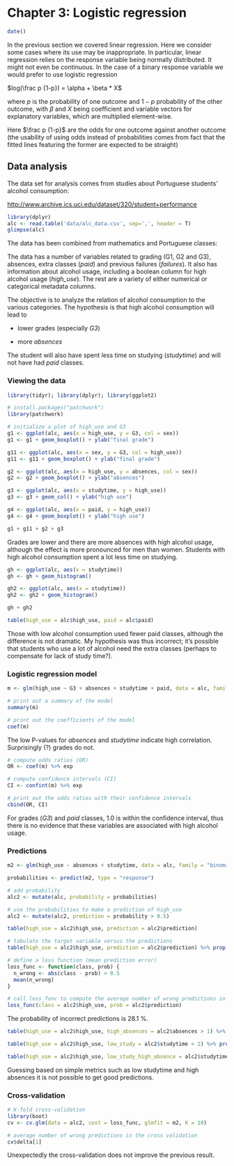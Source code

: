 # Chapter 3: Logistic regression

```r
date()
```

In the previous section we covered linear regression. Here we consider some cases where its use may be inappropriate. In particular, linear regression relies on the response variable being normally distributed. It might not even be continuous. In the case of a binary response variable we would prefer to use logistic regression

$log(\frac p {1-p}) = \alpha + \beta * X$

where $p$ is the probability of one outcome and $1-p$ probability of the other outcome, with $\beta$ and $X$ being coefficient and variable vectors for explanatory variables, which are multiplied element-wise.

Here $\frac p {1-p}$ are the odds for one outcome against another outcome (the usability of using odds instead of probabilities comes from fact that the fitted lines featuring the former are expected to be straight)

## Data analysis

The data set for analysis comes from studies about Portuguese students' alcohol consumption:

<http://www.archive.ics.uci.edu/dataset/320/student+performance>

```r
library(dplyr)
alc <- read.table('data/alc_data.csv', sep=',', header = T)
glimpse(alc)
```

The data has been combined from mathematics and Portuguese classes:

The data has a number of variables related to grading (G1, G2 and G3), absences, extra classes (*paid*) and previous failures (*failures*). It also has information about alcohol usage, including a boolean column for high alcohol usage (*high_use*). The rest are a variety of either numerical or categorical metadata columns.

The objective is to analyze the relation of alcohol consumption to the various categories. The hypothesis is that high alcohol consumption will lead to

-   lower grades (especially *G3*)

-   more *absences*

The student will also have spent less time on studying (*studytime*) and will not have had *paid* classes.

### Viewing the data

```r
library(tidyr); library(dplyr); library(ggplot2)

# install.packages("patchwork")
library(patchwork)

# initialize a plot of high_use and G3
g1 <- ggplot(alc, aes(x = high_use, y = G3, col = sex))
g1 <- g1 + geom_boxplot() + ylab("final grade")

g11 <- ggplot(alc, aes(x = sex, y = G3, col = high_use))
g11 <- g11 + geom_boxplot() + ylab("final grade")

g2 <- ggplot(alc, aes(x = high_use, y = absences, col = sex))
g2 <- g2 + geom_boxplot() + ylab("absences")

g3 <- ggplot(alc, aes(x = studytime, y = high_use))
g3 <- g3 + geom_col() + ylab("high use")

g4 <- ggplot(alc, aes(x = paid, y = high_use))
g4 <- g4 + geom_boxplot() + ylab("high use")

g1 + g11 + g2 + g3

```

Grades are lower and there are more absences with high alcohol usage, although the effect is more pronounced for men than women. Students with high alcohol consumption spent a lot less time on studying.

```r
gh <- ggplot(alc, aes(x = studytime))
gh <- gh + geom_histogram()

gh2 <- ggplot(alc, aes(x = studytime))
gh2 <- gh2 + geom_histogram()

gh + gh2
```

```r

table(high_use = alc$high_use, paid = alc$paid)

```

Those with low alcohol consumption used fewer paid classes, although the difference is not dramatic. My hypothesis was thus incorrect; it's possible that students who use a lot of alcohol need the extra classes (perhaps to compensate for lack of study time?).

### Logistic regression model

```r
m <- glm(high_use ~ G3 + absences + studytime + paid, data = alc, family = "binomial")

# print out a summary of the model
summary(m)

# print out the coefficients of the model
coef(m)
```

The low P-values for *absences* and *studytime* indicate high correlation. Surprisingly (?) grades do not.

```r
# compute odds ratios (OR)
OR <- coef(m) %>% exp

# compute confidence intervals (CI)
CI <- confint(m) %>% exp

# print out the odds ratios with their confidence intervals
cbind(OR, CI)
```

For grades (*G3*) and *paid* classes, 1.0 is within the confidence interval, thus there is no evidence that these variables are associated with high alcohol usage.

### Predictions

```r
m2 <- glm(high_use ~ absences + studytime, data = alc, family = "binomial")

probabilities <- predict(m2, type = "response")

# add probability
alc2 <- mutate(alc, probability = probabilities)

# use the probabilities to make a prediction of high_use
alc2 <- mutate(alc2, prediction = probability > 0.5)

table(high_use = alc2$high_use, prediction = alc2$prediction)

```

```r

# tabulate the target variable versus the predictions
table(high_use = alc2$high_use, prediction = alc2$prediction) %>% prop.table() %>% addmargins()

# define a loss function (mean prediction error)
loss_func <- function(class, prob) {
  n_wrong <- abs(class - prob) > 0.5
  mean(n_wrong)
}

# call loss_func to compute the average number of wrong predictions in the (training) data
loss_func(class = alc2$high_use, prob = alc2$prediction)

```

The probability of incorrect predictions is 28.1 %.

```r

table(high_use = alc2$high_use, high_absences = alc2$absences > 1) %>% prop.table() %>% addmargins()

table(high_use = alc2$high_use, low_study = alc2$studytime < 2) %>% prop.table() %>% addmargins()

table(high_use = alc2$high_use, low_study_high_absence = alc2$studytime < 2 | alc2$absences > 1) %>% prop.table() %>% addmargins()

```

Guessing based on simple metrics such as low studytime and high absences it is not possible to get good predictions.

### Cross-validation

```r
# K-fold cross-validation
library(boot)
cv <- cv.glm(data = alc2, cost = loss_func, glmfit = m2, K = 10)

# average number of wrong predictions in the cross validation
cv$delta[1]

```

Unexpectedly the cross-validation does not improve the previous result.
